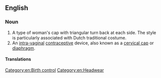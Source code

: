 ==English==

===Noun===
{{en-noun}}

# A type of woman's cap with triangular turn back at each side. The style is particularly associated with Dutch traditional costume.
# An [[intra-vaginal]] [[contraceptive]] device, also known as a [[cervical cap]] or [[diaphragm]].

====Translations====
{{trans-see|contraceptive device|cervical cap}}

[[Category:en:Birth control]]
[[Category:en:Headwear]]